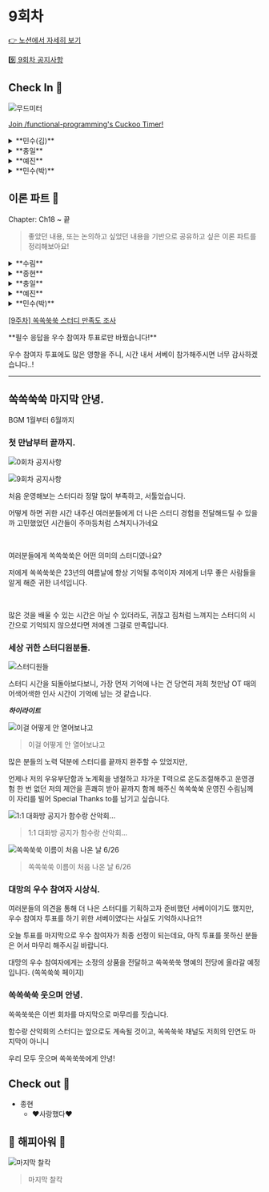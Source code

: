 
# 9회차

[👉 노션에서 자세히 보기](https://www.notion.so/minsooweb/9-7d0c20c516634f46946c82683f61cbbd?pvs=4)

[9️⃣ 9회차 공지사항](https://www.notion.so/minsooweb/9-96b0a02c4bcc40f0881a27ed33473f11?pvs=4)

## Check In 🚪

![무드미터](/mood-meter.jpeg)

[Join /functional-programming's Cuckoo Timer!](https://cuckoo.team/functional-programming)

<details>
  <summary>**민수(김)**</summary>
  - 기진맥진한
  - 자랑스러운
</details>
<details>
  <summary>**충일**</summary>
  - 안락한
  - 짜릿한
    ![colorExtract](/screenshot/week9-fepack-00.png)
    ![console](/screenshot/week9-console-00.png)
</details>
<details>
  <summary>**예진**</summary>
  - 피곤한
  - 슬픈
    - 마지막이라니 🥲🥲🥲
</details>
<details>
  <summary>**민수(박)**</summary>
  - 재미있는
  - 차분한
</details>

## 이론 파트 📝

<Callout emoji="✅">
Chapter: Ch18 ~ 끝
</Callout>

> 좋았던 내용, 또는 논의하고 싶었던 내용을 기반으로
공유하고 싶은 이론 파트를 정리해보아요!
>

<details>
  <summary>**수림**</summary>
  <Callout>
    마지막에 전체적으로 중요한 부분만 훑어봐서 좋았다. 특히 ValueCell 함수의 경우, 최근에 바닐라에서 적용하였는데 이 때는 클로저로 인해 최신 값을 참조하지 못하는 현상을 해결하기 위해 이와같이 적용을 하였지만 안전한 데이터와 계산으로 활용할 수 있다는 점도 알게되어 좋았다.
    </Callout>

    ## 반응형 아키텍처

    - **특징**
        - 코드에 나타난 순차적 액션의 순서를 뒤집는다.
        - 효과와 그 효과에 대한 원인을 분리해서 코드에 복잡하게 꼬인 부분을 풀 수 있다.
    - **유용한 경우**
        - n x m문제가 발생하였을 때 유용하다.

    ### 반응형 아키텍처가 바꾼 시스템의 결과

    - 원인과 효과가 결합한 것을 분리한다.
        - 코드가 더 유연하고 하려는 것을 정확하게 표현할 수 있다.
    - 여러 단계를 파이프라인으로 처리한다.
    - 타임라인이 유연해진다.

    ## 감시자 개념을 적용한 ValueCell 함수

    ```jsx
    const ValueCell = (initialValue) => {
      let value = initialValue
      const subscribers = new Set([])

      const val = () => {
        return value
      }

      const update = (fn) => {
        const oldValue = value
        const newValue = fn(oldValue)

        if (oldValue !== newValue) {
          value = newValue
          subscribers.forEach(subscriber => subscriber(newValue))
        }
      }

      const subscribe = (fn) => {
        subscribers.add(fn)
      }

      return {
        val,
        update,
        subscribe
      }

    }
    ```

    ## 결합의 분리는 원인과 효과의 중심을 관리합니다

    - 원인과 결과가 모두 연결되어 있기 때문에 관리해야할 것이 `바꾸는 방법(원인) X 할 일 (효과)`개라고 할 수 있다.
    - 원인이나 효과가 늘어나면 관리해야 할 것도 늘어난다.
    ⇒ 원인과 효과를 분리하면 해결!
    - 문제가 없는데 이 방법으로 분리하는 것은 좋지 않음

    ## 어니언 아키텍처

    - **특징**
        - 웹 서비스나 온도 조절 장치 같은 현실 세계와 상호작용하기 위한 서비스 구조를 만든다.
        - 인터랙션 계층을 바꾸기 쉽다.
        ⇒ 도메인 계층을 재사용하기 좋다.
    - **구조**
        - 인터랙션 > 도메인 > 언어

    ### 인터랙션 계층

    - 바깥세상에 영향을 주거나 받는 액션

    ### 도메인 계층

    - 비즈니스 규칙을 정의하는 계산

    ### 언어 계층

    - 언어 유틸리티와 라이브러리

    ## 어니언 아키텍처 규칙

    - 현실 세계와 상호작용은 인터랙션 계층에서 해야한다.
    - 계층에서 호출하는 방향은 중심 방향이다.
    - 계층은 외부에 어떤 계층이 있는지 모른다.

    ## 계층형 설계

    - 함수 호출 관계를 기반으로 함수를 배치하는 방법

    ### 전통적인 계층형 아키텍처

    Ex. 웹 서버를 만들 때 사용하는 전형적인 계층

    > 데이터 베이스 계층이 최하단에 있다면 그 위에 모든 것이 액션이 되기 때문에 함수형 스타일이 아니다.
    >
    - **웹 인터페이스 계층**
        - 웹 요청을 도메인으로 바꾸고 도메인을 웹 응답으로 바꾼다.
    - **도메인 계층**
        - 애플리케이션 핵심 로직으로 도메인 개념에 DB 쿼리나 명령이 들어간다.
    - **데이터베이스 계층**
        - 시간에 따라 바뀌는 정보를 저장한다.

    ## 꼭 기억해야 할 것 (p.544)

    ### 어떤 경우에는 액션에 계산이 숨어있다.

    - 액션과 계산, 데이터를 구분하는 것은 함수형 프로그래밍 기술의 기본이다.

    ### 고차 함수를 사용하면 추상화에 대한 개념이 넓어진다.

    - 똑같은 저수준의 코드를 반복적으로 만들지 않아도 된다.

    ### 코드에서 시간의 의미는 마음대로 바꿀 수 있다.

    - 코드가 실행되는 순서를 이해하는 것은 매우 중요하다.

    ## 투 트랙으로 마스터가 되기

    ### 트랙 1. 샌드박스

    > 즐겁게 기술을 연습하고 실험하는 것
    >
    - 연습 문제로 연습
    - 사이드 프로젝트
    - 제품 코드에서 버려진 브랜치

    ### 트랙 2. 제품

    > 조심스럽게 실제 코드에 기술을 적용하는 것
    >
    - 이미 있는 코드를 리팩터링
    - 이미 있는 프로젝트에 새로운 기능
    - 새로 만드는 깨끗한 제품
    - 다른 사람들을 가르치기
</details>
<details>
  <summary>**종현**</summary>
    비동기 Queue를 보고나서 이게 너무 해보고 이 내용을 공유하고 싶었어요. 오늘 오지는 못했지만 코드랑 결과물 공유하고 갑니당. 아직 부족한 점이 많지만 뭔가 더 잘 다듬고 싶군용

    - 생각난 인터페이스

        ```tsx

        type Item = { text: string fn: (date: Date) => void}
        const initialItems: Item[] = []

        const queue = useQueue(initialItems,
            {
              select: (item) => item.fn,
              worker: (fn) => setTimeout(() => fn(new Date()), 1500),
            }
          )

        queue.add({ text: 'hi', fn: (date) => {
          console.log(`invoked at ${date}`)
        }})

        queue.clear()
        queue.items //
        ```

    - [소스코드](https://github.com/suspensive/react/blob/trial/queue/websites/visualization/src/app/react/queue/page.tsx)

    - 배포된 소스 (사용해봐용)

        https://use-queue.vercel.app/react/queue
</details>
<details>
  <summary>**충일**</summary>
  ### **반응형 아키텍처**

    - **원인과 효과 분리:** 원인과 효과를 명확히 분리하여 설계함으로써 예측 가능한 시스템을 구축한다. 특정 입력에 대해 동일한 출력이 보장되어야 하며 순수 함수와 같은 개념을 반영.
    - **데이터 변환의 파이프라인:** 데이터는 파이프라인을 통해 변환되며, 함수형 프로그래밍에서의 함수 조합을 반영한다. 각 변환 단계는 재사용 가능하고, 순수한 함수로 구성되어야 한다.
    - **복잡한 동작의 구현:** 반응형 아키텍처는 다양한 계산을 조합하여 복잡한 동작을 구현한다. 고차 함수와 맵, 리듀스, 필터 같은 함수형 연산을 활용.

    ### **어니언 아키텍처**

    - **결합도와 응집도 관리:** 어니언 아키텍처는 코드의 결합도를 낮추고 응집도를 높임으로써 모듈 간의 독립성을 강화한다.
    - **RX(반응형 확장 라이브러리) 활용:** RX는 반응형 프로그래밍을 위한 라이브러리로, 데이터 스트림의 변화에 따라 자동으로 반응하게 해준다. 함수형 프로그래밍의 지연 평가(lazy evaluation)와 연관(?)

        ```jsx
        const _ = require('lodash');

        const data = _.range(1000); // 0부터 999까지의 배열 생성

        const result = _.chain(data)
          .filter(n => n % 2 === 0)  // 짝수만 선택
          .map(n => n * n)           // 제곱 연산
          .take(5)                   // 처음 5개의 요소만 선택
          .value();                  // 지연 평가를 통해 연산을 실행하고 결과 값을 얻음

        console.log(result); // [0, 4, 16, 36, 64]
        ```

    - **외부 스트림 서비스 연동:** 메시지 브로커와의 연동을 통해 실시간 데이터 스트림 처리가 가능하다.

        *프랙털(fractal) : 일부 조각이 전체화 비슷한 구조, 소프트웨어 전체에 적용할 수 있지만 작은 부분에서도 적용 가능

        ![fractal](/screenshot/week9-fractal.png)


    ### **Cell**

    - **ValueCell:** 기본적인 데이터 저장 단위로, 순수한 값을 저장한다. 함수형 프로그래밍에서의 불변성(immutability) 개념을 반영할 수 있다.
    - **감시자 기능:** Observable 패턴을 활용하여 값의 변화를 감지하고, 그에 따른 반응형 동작을 수행한다.
    - **FormulaCell:** 다른 Cell의 값을 참조하여 새로운 값을 파생한다. 함수형 프로그래밍에서의 고차 함수와 맵(map) 연산을 생각해볼 수 있다.
</details>
<details>
  <summary>**예진**</summary>
    **반응형 아키텍쳐**

    - 반응형 아키텍쳐를 쓰지 않았을 때, 원인이나 효과가 바뀔 때마다 변경점이 늘어난다고 하였는데, 이게 얼마나 힘든건지 반응형을 쓰고 있지 않은 서비스를 개발하면서 뼈저리게 느끼고 있습니다 😢. JS로 ValueCell과 같은 것만 만들어도 훨씬 편하게 개발할 수 있을텐데…!
    - 책에서 소개한,  ValueCell, FormulaCell 같은 것이 함수형 *언어* 에도 있다는게 신기했습니다. 프론트엔드에서 주로 쓰는 렌더링 라이브러리나 전역 상태 관리 라이브러리에만 있을 줄 알았는데, 언어 자체에서도 지원이 된다니…!
    - ValueCell, FormulaCell을 직접 구현한 코드를 잘 이해하면, 반응형을 제공하는 라이브러리의 api들이 내부적으로 어떻게 동작하는지 더 잘 이해할 수 있을 것 같네요 bb
    - Svelte 5가 Runes라는 반응형을 제공할 계획 이라고 하네요 👀
        - https://svelte-5-preview.vercel.app/docs/introduction
        - https://www.youtube.com/watch?v=RVnxF3j3N8U

        ```javascript
        // ValueCell
        let count = $state(0);
        // FormulaCell
        let double = $derived(count * 2);
        // ValueCell의 addWatcher
        $effect(() => {
        		// runs when the component is mounted, and again
        		// whenever `count` or `double` change,
        		// after the DOM has been updated
        		console.log({ count, double });

        		return () => {
        			// if a callback is provided, it will run
        			// a) immediately before the effect re-runs
        			// b) when the component is destroyed
        			console.log('cleanup');
        		};
        	});
        ```


    **어니언 아키텍쳐**

    - 어니언 아키텍쳐에서는 ‘도메인 계층’이 계산으로 만들 수 있는 부분이고, 최대한 도메인 계층을 많이 만들고, 거기에 테스트를 잘 붙여서 애플리케이션을 견고하게 설계할 수 있다는 것으로 이해했습니다.
</details>
<details>
  <summary>**민수(박)**</summary>
    ## 좋았던 점

    - 리액트 같은 반응형 아키텍처를 많이 사용하고 있었음에도 반응형 하면 아키텍처보다는 pub/sub 같은 디자인패턴정도로 먼저 생각이 들었었는데, 하나의 앱을 관리하는 아키텍처 규모로 생각할 수 있는 사고의 확장이 된 것 같아서 좋았습니다.
    - `함수형 아키텍처`라는 용어가 생소했는데, 예시로 들어준 전통형 웹 아키텍처에서 디비 부분을 액션으로 보고 계산과 분리한다는 접근이 신기했습니다. 분명 많이 써오고 있었을텐데 논리적으로 책에 기술이 되어있으니 정리하기 좋았습니다.
</details>

[[9주차] 쏙쏙쑥쑥 스터디 만족도 조사](https://forms.gle/rqbSgZnT47uA4p5WA)

<Callout emoji="🙇‍♂️">
**필수 응답을 우수 참여자 투표로만 바꿨습니다!**

우수 참여자 투표에도 많은 영향을 주니, 시간 내서 서베이 참가해주시면 너무 감사하겠습니다..!
</Callout>

---

## 쏙쏙쑥쑥 마지막 안녕.

<Callout emoji="🎶">
 BGM 1월부터 6월까지
</Callout>

### 첫 만남부터 끝까지.

![0회차 공지사항](/screenshot/week9-notion-00.png)

![9회차 공지사항](/screenshot/week9-notion-01.png)

<p>처음 운영해보는 스터디라 정말 많이 부족하고, 서툴었습니다.</p>
<p>어떻게 하면 귀한 시간 내주신 여러분들에게 더 나은 스터디 경험을 전달해드릴 수 있을까 고민했었던 시간들이 주마등처럼 스쳐지나가네요</p>
<br/>
<p>여러분들에게 쏙쏙쑥쑥은 어떤 의미의 스터디였나요?</p>
<p>저에게 쏙쏙쑥쑥은 23년의 여름날에 항상 기억될 추억이자 저에게 너무 좋은 사람들을 알게 해준 귀한 녀석입니다.</p>
<br/>
<p>많은 것을 배울 수 있는 시간은 아닐 수 있더라도, 귀찮고 짐처럼 느껴지는 스터디의 시간으로 기억되지 않으셨다면 저에겐 그걸로 만족입니다.</p>

### 세상 귀한 스터디원분들.

![스터디원들](/screenshot/week9-notion-02.png)

스터디 시간을 되돌아보다보니, 가장 먼저 기억에 나는 건 당연히 저희 첫만남 OT 때의 어색어색한 인사 시간이 기억에 남는 것 같습니다.

***하이라이트***

![이걸 어떻게 안 열어보냐고](/screenshot/week9-notion-03.png)

> 이걸 어떻게 안 열어보냐고

많은 분들의 노력 덕분에 스터디를 끝까지 완주할 수 있었지만,

언제나 저의 우유부단함과 노계획을 냉철하고 차가운 T력으로 온도조절해주고 운영경험 한 번 없던 저의 제안을 흔쾌히 받아 끝까지 함께 해주신
쏙쏙쑥쑥 운영진 수림님께 이 자리를 빌어 Special Thanks to를 남기고 싶습니다.

![1:1 대화방 공지가 함수랑 산악회…](/screenshot/week9-kakaotalk-00.png)

> 1:1 대화방 공지가 함수랑 산악회…

![쏙쏙쑥쑥 이름이 처음 나온 날 6/26](/screenshot/week9-kakaotalk-01.png)

> 쏙쏙쑥쑥 이름이 처음 나온 날 6/26

### 대망의 우수 참여자 시상식.

여러분들의 의견을 통해 더 나은 스터디를 기획하고자 준비했던 서베이이기도 했지만, 우수 참여자 투표를 하기 위한 서베이였다는 사실도 기억하시나요?!

오늘 투표를 마지막으로 우수 참여자가 최종 선정이 되는데요, 아직 투표를 못하신 분들은 어서 마무리 해주시길 바랍니다.

대망의 우수 참여자에게는 소정의 상품을 전달하고 쏙쏙쑥쑥 명예의 전당에 올라갈 예정입니다. (쏙쏙쑥쑥 페이지)

### 쏙쏙쑥쑥 웃으며 안녕.

쏙쏙쑥쑥은 이번 회차를 마지막으로 마무리를 짓습니다.

함수랑 산악회의 스터디는 앞으로도 계속될 것이고, 쏙쏙쑥쑥 채널도 저희의 인연도 마지막이 아니니

우리 모두 웃으며 쏙쏙쑥쑥에게 안녕!

## Check out 🚪

- 종현
  - ❤️사랑했다❤️


## 🥳 해피아워 🎉

![마지막 찰칵](/screenshot/week9-lastpang.png)

> 마지막 찰칵